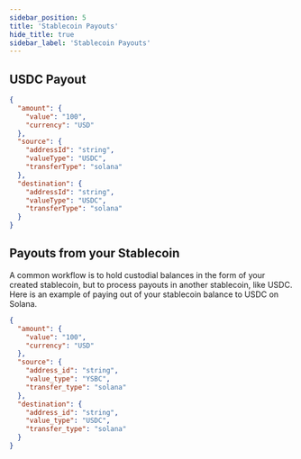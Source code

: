 ```yaml
---
sidebar_position: 5
title: 'Stablecoin Payouts'
hide_title: true
sidebar_label: 'Stablecoin Payouts'
---
```


<Intro
  heading="Stablecoin Payouts"
  subheading="Leverage stablecoin payouts alongside traditional payment methods to send money to on-chain addresses anywhere in the world. Payouts are Transfers from an internal (Brale custodial) address to one or many external addresses."
/>

## USDC Payout

<HTTPMethod method="POST" endpoint="https://api.brale.xyz/accounts/account_id/transfer" />

```json title="Request" showLineNumbers
{
  "amount": {
    "value": "100",
    "currency": "USD"
  },
  "source": {
    "addressId": "string",
    "valueType": "USDC",
    "transferType": "solana"
  },
  "destination": {
    "addressId": "string",
    "valueType": "USDC",
    "transferType": "solana"
  }
}
```

## Payouts from your Stablecoin

A common workflow is to hold custodial balances in the form of your created stablecoin, but to process payouts in another stablecoin, like USDC. Here is an example of paying out of your stablecoin balance to USDC on Solana.

<HTTPMethod method="POST" endpoint="https://api.brale.xyz/accounts/account_id/transfers" />

```json title="Request" showLineNumbers
{
  "amount": {
    "value": "100",
    "currency": "USD"
  },
  "source": {
    "address_id": "string",
    "value_type": "YSBC",
    "transfer_type": "solana"
  },
  "destination": {
    "address_id": "string",
    "value_type": "USDC",
    "transfer_type": "solana"
  }
}
```
